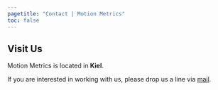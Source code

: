 ```yaml
---
pagetitle: "Contact | Motion Metrics"
toc: false
---
```



## Visit Us

Motion Metrics is located in **Kiel**.

If you are interested in working with us, please drop us a line via [mail](mailto:info@motionmetrics.de).


